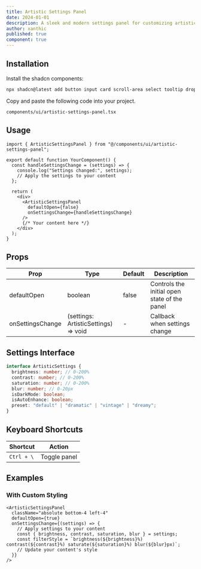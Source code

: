 ```yaml
---
title: Artistic Settings Panel
date: 2024-01-01
description: A sleek and modern settings panel for customizing artistic effects with real-time preview.
author: xanthic
published: true
component: true
---
```


<ComponentPreview name="artistic-settings-panel-demo" />

## Installation

<Steps>

<Step>Install the shadcn components:</Step>

```bash
npx shadcn@latest add button input card scroll-area select tooltip dropdown-menu
```

<Step>Copy and paste the following code into your project.</Step>

`components/ui/artistic-settings-panel.tsx`

<ComponentSource name="artistic-settings-panel" />

</Steps>

## Usage

```tsx
import { ArtisticSettingsPanel } from "@/components/ui/artistic-settings-panel";

export default function YourComponent() {
  const handleSettingsChange = (settings) => {
    console.log("Settings changed:", settings);
    // Apply the settings to your content
  };

  return (
    <div>
      <ArtisticSettingsPanel
        defaultOpen={false}
        onSettingsChange={handleSettingsChange}
      />
      {/* Your content here */}
    </div>
  );
}
```

## Props

| Prop             | Type                                 | Default | Description                                  |
| ---------------- | ------------------------------------ | ------- | -------------------------------------------- |
| defaultOpen      | boolean                              | false   | Controls the initial open state of the panel |
| onSettingsChange | (settings: ArtisticSettings) => void | -       | Callback when settings change                |

## Settings Interface

```typescript
interface ArtisticSettings {
  brightness: number; // 0-200%
  contrast: number; // 0-200%
  saturation: number; // 0-200%
  blur: number; // 0-20px
  isDarkMode: boolean;
  isAutoEnhance: boolean;
  preset: "default" | "dramatic" | "vintage" | "dreamy";
}
```

## Keyboard Shortcuts

| Shortcut   | Action       |
| ---------- | ------------ |
| `Ctrl + \` | Toggle panel |

## Examples

### With Custom Styling

```tsx
<ArtisticSettingsPanel
  className="absolute bottom-4 left-4"
  defaultOpen={true}
  onSettingsChange={(settings) => {
    // Apply settings to your content
    const { brightness, contrast, saturation, blur } = settings;
    const filterStyle = `brightness(${brightness}%) contrast(${contrast}%) saturate(${saturation}%) blur(${blur}px)`;
    // Update your content's style
  }}
/>
```
